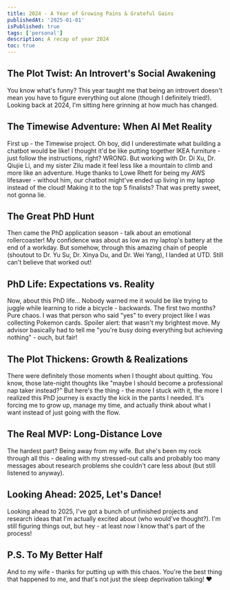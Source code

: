 ```yaml
---
title: 2024 - A Year of Growing Pains & Grateful Gains
publishedAt: '2025-01-01'
isPublished: true
tags: ['personal']
description: A recap of year 2024
toc: true
---
```


## The Plot Twist: An Introvert's Social Awakening

You know what's funny? This year taught me that being an introvert doesn't mean you have to figure everything out alone (though I definitely tried!). Looking back at 2024, I'm sitting here grinning at how much has changed.

## The Timewise Adventure: When AI Met Reality

First up - the Timewise project. Oh boy, did I underestimate what building a chatbot would be like! I thought it'd be like putting together IKEA furniture - just follow the instructions, right? WRONG. But working with Dr. Di Xu, Dr. Qiujie Li, and my sister Zilu made it feel less like a mountain to climb and more like an adventure. Huge thanks to Lowe Rhett for being my AWS lifesaver - without him, our chatbot might've ended up living in my laptop instead of the cloud! Making it to the top 5 finalists? That was pretty sweet, not gonna lie.

## The Great PhD Hunt

Then came the PhD application season - talk about an emotional rollercoaster! My confidence was about as low as my laptop's battery at the end of a workday. But somehow, through this amazing chain of people (shoutout to Dr. Yu Su, Dr. Xinya Du, and Dr. Wei Yang), I landed at UTD. Still can't believe that worked out!

## PhD Life: Expectations vs. Reality

Now, about this PhD life... Nobody warned me it would be like trying to juggle while learning to ride a bicycle - backwards. The first two months? Pure chaos. I was that person who said "yes" to every project like I was collecting Pokemon cards. Spoiler alert: that wasn't my brightest move. My advisor basically had to tell me "you're busy doing everything but achieving nothing" - ouch, but fair!

## The Plot Thickens: Growth & Realizations

There were definitely those moments when I thought about quitting. You know, those late-night thoughts like "maybe I should become a professional nap taker instead?" But here's the thing - the more I stuck with it, the more I realized this PhD journey is exactly the kick in the pants I needed. It's forcing me to grow up, manage my time, and actually think about what I want instead of just going with the flow.

## The Real MVP: Long-Distance Love

The hardest part? Being away from my wife. But she's been my rock through all this - dealing with my stressed-out calls and probably too many messages about research problems she couldn't care less about (but still listened to anyway).

## Looking Ahead: 2025, Let's Dance!

Looking ahead to 2025, I've got a bunch of unfinished projects and research ideas that I'm actually excited about (who would've thought?). I'm still figuring things out, but hey - at least now I know that's part of the process!

## P.S. To My Better Half

And to my wife - thanks for putting up with this chaos. You're the best thing that happened to me, and that's not just the sleep deprivation talking! ❤️
